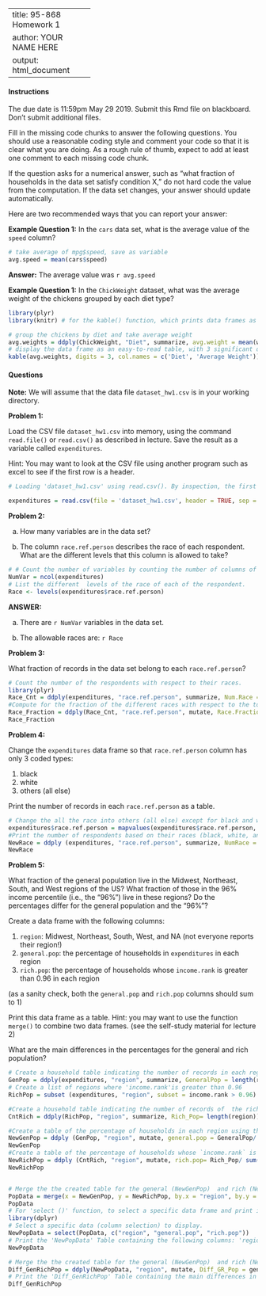<style>
 td {
  width: 150px;
}
</style>
---
title: 95-868 Homework 1
author: YOUR NAME HERE
output: html_document
---

#### Instructions 

The due date is 11:59pm May 29 2019. Submit this Rmd file on blackboard. Don't submit additional files.

Fill in the missing code chunks to answer the following questions. You should use a reasonable coding style and comment your code so that it is clear what you are doing. As a rough rule of thumb, expect to add at least one comment to each missing code chunk.

If the question asks for a numerical answer, such as "what fraction of households in the data set satisfy condition X," do not hard code the value from the computation. If the data set changes, your answer should  update automatically. 

Here are two recommended ways that you can report your answer:

**Example Question 1:** In the `cars` data set, what is the average value of the `speed` column?

```r
# take average of mpg$speed, save as variable
avg.speed = mean(cars$speed)
```

**Answer:** The average value was `r avg.speed`

**Example Question 1:** In the `ChickWeight` dataset, what was the average weight of the chickens grouped by each diet type?

```r
library(plyr)
library(knitr) # for the kable() function, which prints data frames as tables:

# group the chickens by diet and take average weight
avg.weights = ddply(ChickWeight, "Diet", summarize, avg.weight = mean(weight))
# display the data frame as an easy-to-read table, with 3 significant digits
kable(avg.weights, digits = 3, col.names = c('Diet', 'Average Weight'))
```


#### Questions 

**Note:** We will assume that the data file `dataset_hw1.csv` is in your working directory.

**Problem 1:** 

Load the CSV file `dataset_hw1.csv` into memory, using the command `read.file()` or `read.csv()` as described in lecture. Save the result as a variable called `expenditures`. 

Hint: You may want to look at the CSV file using another program such as excel to see if the first row is a header. 

```r
# Loading 'dataset_hw1.csv' using read.csv(). By inspection, the first row contains the header.

expenditures = read.csv(file = 'dataset_hw1.csv', header = TRUE, sep = ",")
```

**Problem 2:**

a) How many variables are in the data set? 

b) The column `race.ref.person` describes the race of each respondent. What are the different levels that this column is allowed to take?
```r
# # Count the number of variables by counting the number of columns of the dataset using ncol() command.
NumVar = ncol(expenditures)
# List the different  levels of the race of each of the respondent.
Race <- levels(expenditures$race.ref.person)
```

**ANSWER:** 

a) There are `r NumVar` variables in the data set.

b) The allowable races are: `r Race`

**Problem 3:**

What fraction of records in the data set belong to each `race.ref.person`?

```r
# Count the number of the respondents with respect to their races.
library(plyr)
Race_Cnt = ddply(expenditures, "race.ref.person", summarize, Num.Race = length(race.ref.person))
#Compute for the fraction of the different races with respect to the total respondents
Race_Fraction = ddply(Race_Cnt, "race.ref.person", mutate, Race.Fraction = Num.Race/sum(Race_Cnt$Num.Race))
Race_Fraction
```

**Problem 4:**

Change the `expenditures` data frame so that `race.ref.person` column has only 3 coded types: 

1. black
2. white
3. others (all else)

Print the number of records in each `race.ref.person` as a table.

```r
# Change the all the race into others (all else) except for black and white
expenditures$race.ref.person = mapvalues(expenditures$race.ref.person, from = c("multi-race", "native american", "pacific islander", "white"), to = c("others(all else)", "others(all else)", "others(all else)", "others(all else)") )
#Print the number of respondents based on their races (black, white, and others)
NewRace = ddply (expenditures, "race.ref.person", summarize, NumRace = length(race.ref.person))
NewRace

```

**Problem 5:**


What fraction of the general population live in the Midwest, Northeast, South, and West regions of the US? What fraction of those in the 96% income percentile (i.e., the "96%") live in these regions? Do the percentages differ for the general population and the "96%"?

Create a data frame with the following columns:

1. `region`: Midwest, Northeast, South, West, and NA (not everyone reports their region!)
2. `general.pop`: the percentage of households in `expenditures` in each region
3. `rich.pop`: the percentage of households whose `income.rank` is greater than 0.96 in each region

(as a sanity check, both the `general.pop` and `rich.pop` columns should sum to 1)

Print this data frame as a table. Hint: you may want to use the function `merge()` to combine two data frames. (see the self-study material for lecture 2)

What are the main differences in the percentages for the general and rich population?



```r
# Create a household table indicating the number of records in each region
GenPop = ddply(expenditures, "region", summarize, GeneralPop = length(region))
# Create a list of regions where 'income.rank'is greater than 0.96
RichPop = subset (expenditures, "region", subset = income.rank > 0.96)

#Create a household table indicating the number of records of  the rich population where 'income,rank' is greater than 0.96, in each region.
CntRich = ddply(RichPop, "region", summarize, Rich_Pop= length(region))

#Create a table of the percentage of households in each region using the created GenPop table.
NewGenPop = ddply (GenPop, "region", mutate, general.pop = GeneralPop/ sum(GenPop$GeneralPop)*100)
NewGenPop
#Create a table of the percentage of households whose `income.rank` is greater than 0.96 in each region
NewRichPop = ddply (CntRich, "region", mutate, rich.pop= Rich_Pop/ sum(CntRich$Rich_Pop) *100)
NewRichPop


# Merge the the created table for the general (NewGenPop)  and rich (NewRichPop) population.
PopData = merge(x = NewGenPop, y = NewRichPop, by.x = "region", by.y = "region", all.x = TRUE)
PopData
# For 'select ()' function, to select a specific data frame and print it as a table.
library(dplyr)
# Select a specific data (column selection) to display.
NewPopData = select(PopData, c("region", "general.pop", "rich.pop"))
# Print the 'NewPopData' Table containing the following columns: 'region', 'general.pop' and 'rich.pop'
NewPopData

# Merge the the created table for the general (NewGenPop)  and rich (NewRichPop) population.
Diff_GenRichPop = ddply(NewPopData, "region", mutate, Diff_GR_Pop = general.pop - rich.pop)
# Print the 'Diff_GenRichPop' Table containing the main differences in the percentages for the general and rich population
Diff_GenRichPop



```

